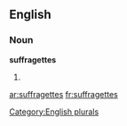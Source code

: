 
==English==

===Noun===
'''suffragettes'''

# {{plural of|[[suffragette]]}}

[[Category:English plurals]]

[[ar:suffragettes]]
[[fr:suffragettes]]